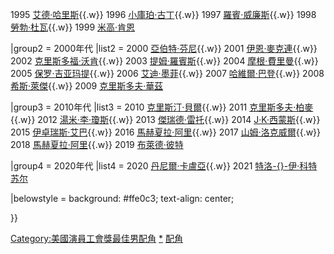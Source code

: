{{Navbox
|name = 美國演員工會獎最佳男配角
|title = [[美國演員工會獎|<span style="color:#ffffff;">美國演員工會獎</span>]][[美國演員工會獎最佳男配角|<span style="color:#CEFFCE;">最佳男配角</span>]]
|titlestyle = background: #006374; color: white;
|groupstyle = background: #CEFFCE;

|group1 = 1990年代
|list1 = 1994 [[馬丁·蘭道]]{{.w}} 1995 [[艾德·哈里斯]]{{.w}} 1996 [[小庫珀·古丁]]{{.w}} 1997 [[羅賓·威廉斯]]{{.w}} 1998 [[勞勃·杜瓦]]{{.w}} 1999 [[米高·肯恩]]

|group2 = 2000年代
|list2 = 2000 [[亞伯特·芬尼]]{{.w}} 2001 [[伊恩·麦凯伦|伊恩·麥克連]]{{.w}} 2002 [[克里斯多福·沃肯]]{{.w}} 2003 [[蒂姆·罗宾斯|提姆·羅賓斯]]{{.w}} 2004 [[摩根·弗里曼|摩根·費里曼]]{{.w}} 2005 [[保罗·吉亚玛提]]{{.w}} 2006 [[艾迪·墨菲]]{{.w}} 2007 [[哈維爾·巴登]]{{.w}} 2008 [[希斯·萊傑]]{{.w}} 2009 [[克里斯托弗·瓦尔兹|克里斯多夫·華茲]] 　 

|group3 = 2010年代
|list3 = 2010 [[克里斯汀·貝爾]]{{.w}} 2011 [[克里斯托弗·普卢默|克里斯多夫·柏麥]]{{.w}} 2012 [[湯米·李·瓊斯]]{{.w}} 2013 [[杰瑞德·莱托|傑瑞德·雷托]]{{.w}} 2014 [[J·K·西蒙斯]]{{.w}} 2015 [[伊卓瑞斯·艾巴]]{{.w}} 2016 [[馬赫夏拉·阿里]]{{.w}} 2017 [[山姆·洛克威爾]]{{.w}} 2018 [[馬赫夏拉·阿里]]{{.w}} 2019 [[畢·彼特|布萊德·彼特]]

|group4 = 2020年代
|list4 = 2020 [[丹尼爾·卡盧亞]]{{.w}} 2021 [[特洛伊·科特蘇爾|特洛-{}-伊·科特苏尔]]

|belowstyle = background: #ffe0c3; text-align: center;

}}<includeonly>[[Category:美國演員工會獎最佳男配角]]</includeonly><noinclude>

[[Category:美國演員工會獎最佳男配角|*]]
[[Category:美国演员工会奖最佳男演员模板|配角]]
</noinclude>